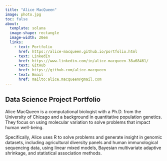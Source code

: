 ```yaml
---
title: "Alice MacQueen"
image: photo.jpg
toc: false
about: 
  template: solana
  image-shape: rectangle
  image-width: 20em
  links:
    - text: Portfolio
      href: https://alice-macqueen.github.io/portfolio.html
    - text: LinkedIn
      href: https://www.linkedin.com/in/alice-macqueen-38a68461/
    - text: GitHub
      href: https://github.com/alice-macqueen
    - text: Email
      href: mailto:alice.macqueen@gmail.com
---
```


## Data Science Project Portfolio

Alice MacQueen is a computational biologist with a Ph.D. from the University of Chicago and a background in quantitative population genetics. They focus on using molecular variation to solve problems that impact human well-being.

Specifically, Alice uses R to solve problems and generate insight in genomic datasets, including agricultural diversity panels and human immunological sequencing data, using linear mixed models, Bayesian multivariate adaptive shrinkage, and statistical association methods.
